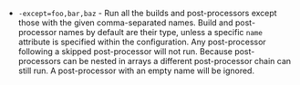- `-except=foo,bar,baz` - Run all the builds and post-processors except those
  with the given comma-separated names. Build and post-processor names by
  default are their type, unless a specific `name` attribute is specified
  within the configuration. Any post-processor following a skipped
  post-processor will not run. Because post-processors can be nested in
  arrays a different post-processor chain can still run. A post-processor
  with an empty name will be ignored.

